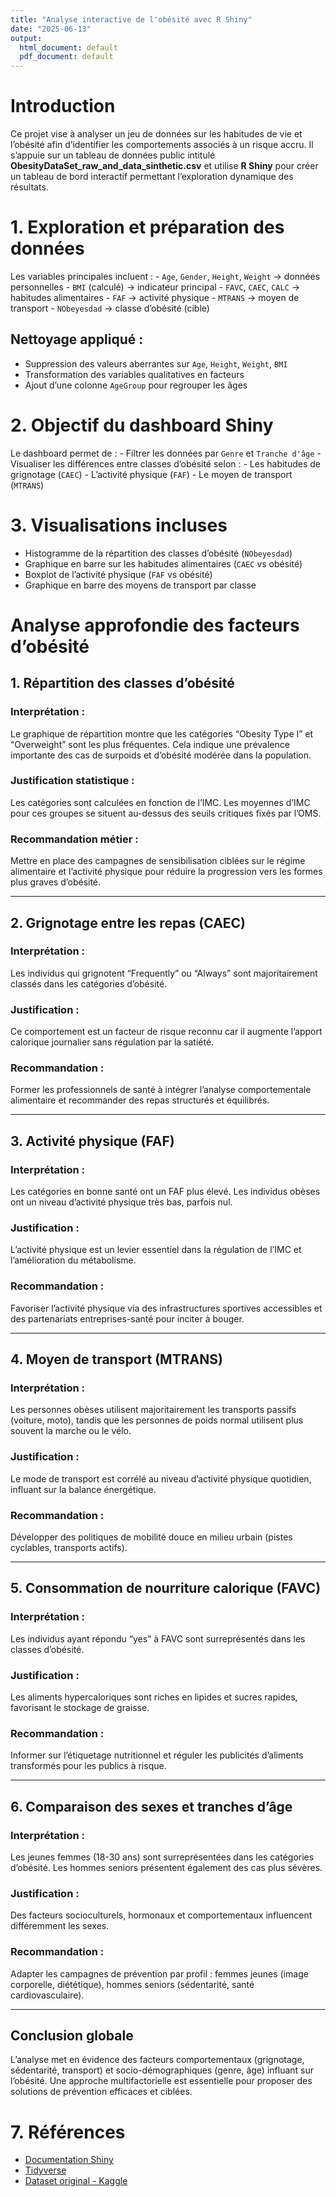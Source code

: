 ```yaml
---
title: "Analyse interactive de l'obésité avec R Shiny"
date: "2025-06-13"
output:
  html_document: default
  pdf_document: default
---
```


# Introduction

Ce projet vise à analyser un jeu de données sur les habitudes de vie et l'obésité afin d'identifier les comportements associés à un risque accru. Il s'appuie sur un tableau de données public intitulé **ObesityDataSet_raw_and_data_sinthetic.csv** et utilise **R Shiny** pour créer un tableau de bord interactif permettant l'exploration dynamique des résultats.

# 1. Exploration et préparation des données

Les variables principales incluent :
- `Age`, `Gender`, `Height`, `Weight` → données personnelles
- `BMI` (calculé) → indicateur principal
- `FAVC`, `CAEC`, `CALC` → habitudes alimentaires
- `FAF` → activité physique
- `MTRANS` → moyen de transport
- `NObeyesdad` → classe d'obésité (cible)

## Nettoyage appliqué :
- Suppression des valeurs aberrantes sur `Age`, `Height`, `Weight`, `BMI`
- Transformation des variables qualitatives en facteurs
- Ajout d'une colonne `AgeGroup` pour regrouper les âges

# 2. Objectif du dashboard Shiny

Le dashboard permet de :
- Filtrer les données par `Genre` et `Tranche d'âge`
- Visualiser les différences entre classes d'obésité selon :
  - Les habitudes de grignotage (`CAEC`)
  - L'activité physique (`FAF`)
  - Le moyen de transport (`MTRANS`)

# 3. Visualisations incluses

- Histogramme de la répartition des classes d'obésité (`NObeyesdad`)
- Graphique en barre sur les habitudes alimentaires (`CAEC` vs obésité)
- Boxplot de l'activité physique (`FAF` vs obésité)
- Graphique en barre des moyens de transport par classe

# Analyse approfondie des facteurs d'obésité

## 1. Répartition des classes d'obésité

### Interprétation :

Le graphique de répartition montre que les catégories "Obesity Type I" et "Overweight" sont les plus fréquentes. Cela indique une prévalence importante des cas de surpoids et d'obésité modérée dans la population.

### Justification statistique :

Les catégories sont calculées en fonction de l'IMC. Les moyennes d'IMC pour ces groupes se situent au-dessus des seuils critiques fixés par l'OMS.

### Recommandation métier :

Mettre en place des campagnes de sensibilisation ciblées sur le régime alimentaire et l'activité physique pour réduire la progression vers les formes plus graves d'obésité.

---

## 2. Grignotage entre les repas (CAEC)

### Interprétation :

Les individus qui grignotent "Frequently" ou "Always" sont majoritairement classés dans les catégories d'obésité.

### Justification :

Ce comportement est un facteur de risque reconnu car il augmente l'apport calorique journalier sans régulation par la satiété.

### Recommandation :

Former les professionnels de santé à intégrer l'analyse comportementale alimentaire et recommander des repas structurés et équilibrés.

---

## 3. Activité physique (FAF)

### Interprétation :

Les catégories en bonne santé ont un FAF plus élevé. Les individus obèses ont un niveau d'activité physique très bas, parfois nul.

### Justification :

L'activité physique est un levier essentiel dans la régulation de l'IMC et l'amélioration du métabolisme.

### Recommandation :

Favoriser l'activité physique via des infrastructures sportives accessibles et des partenariats entreprises-santé pour inciter à bouger.

---

## 4. Moyen de transport (MTRANS)

### Interprétation :

Les personnes obèses utilisent majoritairement les transports passifs (voiture, moto), tandis que les personnes de poids normal utilisent plus souvent la marche ou le vélo.

### Justification :

Le mode de transport est corrélé au niveau d'activité physique quotidien, influant sur la balance énergétique.

### Recommandation :

Développer des politiques de mobilité douce en milieu urbain (pistes cyclables, transports actifs).

---

## 5. Consommation de nourriture calorique (FAVC)

### Interprétation :

Les individus ayant répondu "yes" à FAVC sont surreprésentés dans les classes d'obésité.

### Justification :

Les aliments hypercaloriques sont riches en lipides et sucres rapides, favorisant le stockage de graisse.

### Recommandation :

Informer sur l'étiquetage nutritionnel et réguler les publicités d'aliments transformés pour les publics à risque.

---

## 6. Comparaison des sexes et tranches d'âge

### Interprétation :

Les jeunes femmes (18-30 ans) sont surreprésentées dans les catégories d'obésité. Les hommes seniors présentent également des cas plus sévères.

### Justification :

Des facteurs socioculturels, hormonaux et comportementaux influencent différemment les sexes.

### Recommandation :

Adapter les campagnes de prévention par profil : femmes jeunes (image corporelle, diététique), hommes seniors (sédentarité, santé cardiovasculaire).

---

## Conclusion globale

L'analyse met en évidence des facteurs comportementaux (grignotage, sédentarité, transport) et socio-démographiques (genre, âge) influant sur l'obésité. Une approche multifactorielle est essentielle pour proposer des solutions de prévention efficaces et ciblées.


# 7. Références

- [Documentation Shiny](https://shiny.posit.co/)
- [Tidyverse](https://www.tidyverse.org/)
- [Dataset original - Kaggle](https://www.kaggle.com/datasets/)